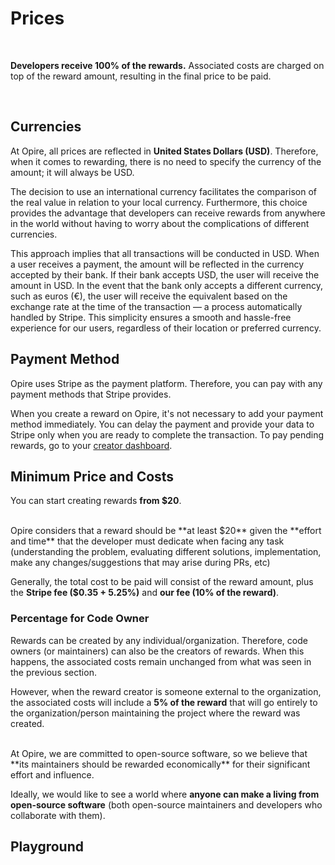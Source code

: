 
# Prices

<br/>

<InfoPanel>**Developers receive 100% of the rewards.** Associated costs are charged on top of the reward amount, resulting in the final price to be paid.</InfoPanel>

<br/>

## Currencies

At Opire, all prices are reflected in **United States Dollars (USD)**. Therefore, when it comes to rewarding, there is no need to specify the currency of the amount; it will always be USD.

The decision to use an international currency facilitates the comparison of the real value in relation to your local currency. Furthermore, this choice provides the advantage that developers can receive rewards from anywhere in the world without having to worry about the complications of different currencies.

This approach implies that all transactions will be conducted in USD. When a user receives a payment, the amount will be reflected in the currency accepted by their bank. If their bank accepts USD, the user will receive the amount in USD. In the event that the bank only accepts a different currency, such as euros (€), the user will receive the equivalent based on the exchange rate at the time of the transaction — a process automatically handled by Stripe. This simplicity ensures a smooth and hassle-free experience for our users, regardless of their location or preferred currency.

## Payment Method

Opire uses Stripe as the payment platform. Therefore, you can pay with any payment methods that Stripe provides.

When you create a reward on Opire, it's not necessary to add your payment method immediately. You can delay the payment and provide your data to Stripe only when you are ready to complete the transaction. To pay pending rewards, go to your [creator dashboard](https://app.opire.dev/dashboard/creator/rewards).

## Minimum Price and Costs

You can start creating rewards **from $20**.

<br/>
<InfoPanel>Opire considers that a reward should be **at least $20** given the **effort and time** that the developer must dedicate when facing any task <DimmedText>(understanding the problem, evaluating different solutions, implementation, make any changes/suggestions that may arise during PRs, etc)</DimmedText></InfoPanel>
<br/>

Generally, the total cost to be paid will consist of the reward amount, plus the **Stripe fee ($0.35 + 5.25%)** and **our fee (10% of the reward)**.

### Percentage for Code Owner

Rewards can be created by any individual/organization. Therefore, code owners (or maintainers) can also be the creators of rewards. When this happens, the associated costs remain unchanged from what was seen in the previous section.

However, when the reward creator is someone external to the organization, the associated costs will include a **5% of the reward** that will go entirely to the organization/person maintaining the project where the reward was created.

<br/>
<InfoPanel>
At Opire, we are committed to open-source software, so we believe that **its maintainers should be rewarded economically** for their significant effort and influence.

Ideally, we would like to see a world where **anyone can make a living from open-source software** (both open-source maintainers and developers who collaborate with them).
</InfoPanel>
<br/>

## Playground
<br/>

<RewardCalculator/>